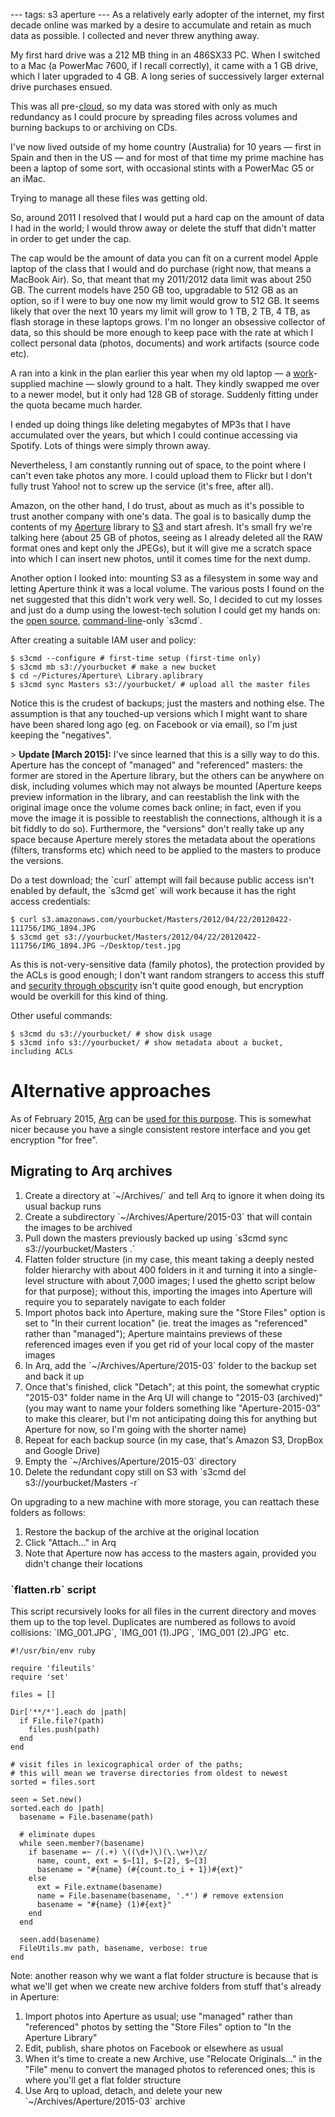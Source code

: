 ---
tags: s3 aperture
---
As a relatively early adopter of the internet, my first decade online was marked by a desire to accumulate and retain as much data as possible. I collected and never threw anything away.

My first hard drive was a 212 MB thing in an 486SX33 PC. When I switched to a Mac (a PowerMac 7600, if I recall correctly), it came with a 1 GB drive, which I later upgraded to 4 GB. A long series of successively larger external drive purchases ensued.

This was all pre-[[cloud]], so my data was stored with only as much redundancy as I could procure by spreading files across volumes and burning backups to or archiving on CDs.

I've now lived outside of my home country (Australia) for 10 years &mdash; first in Spain and then in the US &mdash; and for most of that time my prime machine has been a laptop of some sort, with occasional stints with a PowerMac G5 or an iMac.

Trying to manage all these files was getting old.

So, around 2011 I resolved that I would put a hard cap on the amount of data I had in the world; I would throw away or delete the stuff that didn't matter in order to get under the cap.

The cap would be the amount of data you can fit on a current model Apple laptop of the class that I would and do purchase (right now, that means a MacBook Air). So, that meant that my 2011/2012 data limit was about 250 GB. The current models have 250 GB too, upgradable to 512 GB as an option, so if I were to buy one now my limit would grow to 512 GB. It seems likely that over the next 10 years my limit will grow to 1 TB, 2 TB, 4 TB, as flash storage in these laptops grows. I'm no longer an obsessive collector of data, so this should be more enough to keep pace with the rate at which I collect personal data (photos, documents) and work artifacts (source code etc).

A ran into a kink in the plan earlier this year when my old laptop &mdash; a [[work]]-supplied machine &mdash; slowly ground to a halt. They kindly swapped me over to a newer model, but it only had 128 GB of storage. Suddenly fitting under the quota became much harder.

I ended up doing things like deleting megabytes of MP3s that I have accumulated over the years, but which I could continue accessing via Spotify. Lots of things were simply thrown away.

Nevertheless, I am constantly running out of space, to the point where I can't even take photos any more. I could upload them to Flickr but I don't fully trust Yahoo! not to screw up the service (it's free, after all).

Amazon, on the other hand, I do trust, about as much as it's possible to trust another company with one's data. The goal is to basically dump the contents of my [[Aperture]] library to [[S3]] and start afresh. It's small fry we're talking here (about 25 GB of photos, seeing as I already deleted all the RAW format ones and kept only the JPEGs), but it will give me a scratch space into which I can insert new photos, until it comes time for the next dump.

Another option I looked into: mounting S3 as a filesystem in some way and letting Aperture think it was a local volume. The various posts I found on the net suggested that this didn't work very well. So, I decided to cut my losses and just do a dump using the lowest-tech solution I could get my hands on: the [[open source]], [[command-line]]-only `s3cmd`.

After creating a suitable IAM user and policy:

<pre lang="shell">$ s3cmd --configure # first-time setup (first-time only)
$ s3cmd mb s3://yourbucket # make a new bucket
$ cd ~/Pictures/Aperture\ Library.aplibrary
$ s3cmd sync Masters s3://yourbucket/ # upload all the master files</pre>

Notice this is the crudest of backups; just the masters and nothing else. The assumption is that any touched-up versions which I might want to share have been shared long ago (eg. on Facebook or via email), so I'm just keeping the "negatives".

> '''Update [March 2015]:''' I've since learned that this is a silly way to do this. Aperture has the concept of "managed" and "referenced" masters: the former are stored in the Aperture library, but the others can be anywhere on disk, including volumes which may not always be mounted (Aperture keeps preview information in the library, and can reestablish the link with the original image once the volume comes back online; in fact, even if you move the image it is possible to reestablish the connections, although it is a bit fiddly to do so). Furthermore, the "versions" don't really take up any space because Aperture merely stores the metadata about the operations (filters, transforms etc) which need to be applied to the masters to produce the versions.

Do a test download; the `curl` attempt will fail because public access isn't enabled by default, the `s3cmd get` will work because it has the right access credentials:

<pre lang="shell">$ curl s3.amazonaws.com/yourbucket/Masters/2012/04/22/20120422-111756/IMG_1894.JPG
$ s3cmd get s3://yourbucket/Masters/2012/04/22/20120422-111756/IMG_1894.JPG ~/Desktop/test.jpg</pre>

As this is not-very-sensitive data (family photos), the protection provided by the ACLs is good enough; I don't want random strangers to access this stuff and [[security through obscurity]] isn't quite good enough, but encryption would be overkill for this kind of thing.

Other useful commands:

<pre lang="shell">$ s3cmd du s3://yourbucket/ # show disk usage                                                            
$ s3cmd info s3://yourbucket/ # show metadata about a bucket, including ACLs</pre>

= Alternative approaches =

As of February 2015, [[Arq]] can be [http://www.haystacksoftware.com/blog/2015/02/how-to-archive-to-glacier/ used for this purpose]. This is somewhat nicer because you have a single consistent restore interface and you get encryption "for free".

== Migrating to Arq archives ==

# Create a directory at `~/Archives/` and tell Arq to ignore it when doing its usual backup runs
# Create a subdirectory `~/Archives/Aperture/2015-03` that will contain the images to be archived
# Pull down the masters previously backed up using `s3cmd sync s3://yourbucket/Masters .`
# Flatten folder structure (in my case, this meant taking a deeply nested folder hierarchy with about 400 folders in it and turning it into a single-level structure with about 7,000 images; I used the ghetto script below for that purpose); without this, importing the images into Aperture will require you to separately navigate to each folder
# Import photos back into Aperture, making sure the "Store Files" option is set to "In their current location" (ie. treat the images as "referenced" rather than "managed"); Aperture maintains previews of these referenced images even if you get rid of your local copy of the master images
# In Arq, add the `~/Archives/Aperture/2015-03` folder to the backup set and back it up
# Once that's finished, click "Detach"; at this point, the somewhat cryptic "2015-03" folder name in the Arq UI will change to "2015-03 (archived)" (you may want to name your folders something like "Aperture-2015-03" to make this clearer, but I'm not anticipating doing this for anything but Aperture for now, so I'm going with the shorter name)
# Repeat for each backup source (in my case, that's Amazon S3, DropBox and Google Drive)
# Empty the `~/Archives/Aperture/2015-03` directory
# Delete the redundant copy still on S3 with `s3cmd del s3://yourbucket/Masters -r`

On upgrading to a new machine with more storage, you can reattach these folders as follows:

# Restore the backup of the archive at the original location
# Click "Attach..." in Arq
# Note that Aperture now has access to the masters again, provided you didn't change their locations

=== `flatten.rb` script ===

This script recursively looks for all files in the current directory and moves them up to the top level. Duplicates are numbered as follows to avoid collisions: `IMG_001.JPG`, `IMG_001 (1).JPG`, `IMG_001 (2).JPG` etc.

<pre lang="ruby">#!/usr/bin/env ruby

require 'fileutils'
require 'set'

files = []

Dir['**/*'].each do |path|
  if File.file?(path)
    files.push(path)
  end
end

# visit files in lexicographical order of the paths;
# this will mean we traverse directories from oldest to newest
sorted = files.sort

seen = Set.new()
sorted.each do |path|
  basename = File.basename(path)

  # eliminate dupes
  while seen.member?(basename)
    if basename =~ /(.+) \((\d+)\)(\.\w+)\z/
      name, count, ext = $~[1], $~[2], $~[3]
      basename = "#{name} (#{count.to_i + 1})#{ext}"
    else
      ext = File.extname(basename)
      name = File.basename(basename, '.*') # remove extension
      basename = "#{name} (1)#{ext}"
    end
  end

  seen.add(basename)
  FileUtils.mv path, basename, verbose: true
end</pre>

Note: another reason why we want a flat folder structure is because that is what we'll get when we create new archive folders from stuff that's already in Aperture:

# Import photos into Aperture as usual; use "managed" rather than "referenced" photos by setting the "Store Files" option to "In the Aperture Library"
# Edit, publish, share photos on Facebook or elsewhere as usual
# When it's time to create a new Archive, use "Relocate Originals..." in the "File" menu to convert the managed photos to referenced ones; this is where you'll get a flat folder structure
# Use Arq to upload, detach, and delete your new `~/Archives/Aperture/2015-03` archive
